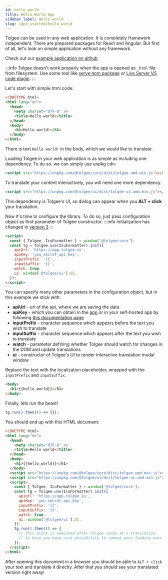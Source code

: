 ```yaml
---
id: hello_world
title: Hello World App
sidebar_label: Hello world
slug: /get_started/hello_world
---
```


Tolgee can be used in any web application. It is completely framework independent. There are prepared packages for
React and Angular. But first of all, let's look on simple application without any framework.

Check out our [example application on github](https://github.com/tolgee/window-example)

:::info
Tolgee doesn't work properly when the app is opened as `.html` file from filesystem. Use some tool like
[serve npm package](https://www.npmjs.com/package/serve) or [Live Server VS code plugin](https://marketplace.visualstudio.com/items?itemName=ritwickdey.LiveServer).
:::

Let's start with simple html code:

```html
<!DOCTYPE html>
<html lang="en">
  <head>
    <meta charset="UTF-8" />
    <title>Hello world</title>
  </head>
  <body>
    <h1>Hello world!</h1>
  </body>
</html>
```

There is text `Hello world!` in the body, which we would like to translate.

Loading Tolgee in your web application is as simple as including one dependency. To do so, we can simply use unpkg
cdn:

```html
<script src="https://unpkg.com/@tolgee/core/dist/tolgee.umd.min.js"></script>
```

To translate your content interactively, you will need one more dependency.

```html
<script src="https://unpkg.com/@tolgee/ui/dist/tolgee-ui.umd.min.js"></script>
```

This dependency is Tolgee's UI, so dialog can appear when you **ALT + click** your translation.

Now it's time to configure the library. To do so, just pass configuration object as first parameter of Tolgee constructor.
:::info
Initialization has changed in [version 3](../changelog/tolgee_js_version_3)
:::

```html
<script>
  const { Tolgee, IcuFormatter } = window['@tolgee/core'];
  const tg = Tolgee.use(IcuFormatter).init({
    apiUrl: 'https://app.tolgee.io',
    apiKey: 'you_secret_api_key',
    inputPrefix: '{{',
    inputSuffix: '}}',
    watch: true,
    ui: window['@tolgee/ui'].UI,
  });
</script>
```

You can specify many other parameters in the configuration object, but in this example we stick with:

- **apiUrl** - url of the api, where we are saving the data
- **apiKey** - which you can obtain in the [app](https://app.tolgee.io) or in your self-hosted app by following
  [this documentation page](/platform/account_settings/api_keys_and_pat_tokens)
- **inputPrefix** - character sequence which appears before the text you wish to translate
- **inputSuffix** - character sequence which appears after the text you wish to translate
- **watch** - parameter defining whether Tolgee should watch for changes in the DOM and update translations
- **ui** - constructor of Tolgee's UI to render interactive translation modal window

Replace the text with the localization placeholder, wrapped with the `inputPrefix` and `inputSuffix`:

```html
<body>
  <h1>{{hello_world}}</h1>
</body>
```

Finally, lets run the beast!

```javascript
tg.run().then(() => {});
```

You should end up with this HTML document:

```html
<!DOCTYPE html>
<html lang="en">
  <head>
    <meta charset="UTF-8" />
    <title>Hello world</title>
  </head>
  <body>
    <h1>{{hello_world}}</h1>
  </body>
  <script src="https://unpkg.com/@tolgee/core/dist/tolgee.umd.min.js"></script>
  <script src="https://unpkg.com/@tolgee/ui/dist/tolgee-ui.umd.min.js"></script>
  <script>
    const { Tolgee, IcuFormatter } = window['@tolgee/core'];
    const tg = Tolgee.use(IcuFormatter).init({
      apiUrl: 'https://app.tolgee.io',
      apiKey: 'you_secret_api_key',
      inputPrefix: '{{',
      inputSuffix: '}}',
      watch: true,
      ui: window['@tolgee/ui'].UI,
    });
    tg.run().then(() => {
      // This block is executed after tolgee loads it's translation.
      // So here you have nice possibility to remove your loading overlay
    });
  </script>
</html>
```

After opening this document in a browser you should be able to `ALT + click` your text and translate it directly.
After that you should see your translated version right away!
